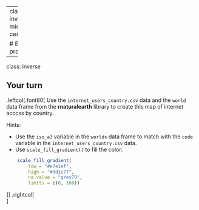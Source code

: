 
---
class: inverse, middle, center

# Extra practice

---
class: inverse

## Your turn

.leftcol[.font80[
Use the `internet_users_country.csv` data and the `world` data frame from the **rnaturalearth** library to create this map of internet acccss by country.

Hints:

- Use the `iso_a3` variable in the `worlds` data frame to match with the `code` variable in the `internet_users_country.csv` data.
- Use `scale_fill_gradient()` to fill the color:

```r
    scale_fill_gradient(
        low = "#e7e1ef",
        high = "#dd1c77",
        na.value = "grey70",
        limits = c(0, 100))
```
]]
.rightcol[
<br>
<center>
<img src="images/plots/sf_world_internet.png">
<center>
]

